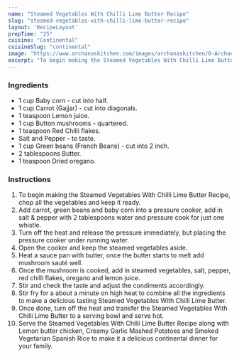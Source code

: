 ---
name: "Steamed Vegetables With Chilli Lime Butter Recipe"
slug: "steamed-vegetables-with-chilli-lime-butter-recipe"
layout: 'RecipeLayout'
prepTime: "25"
cuisine: "Continental"
cuisineSlug: "continental"
image: "https://www.archanaskitchen.com/images/archanaskitchen/0-Archanas-Kitchen-Recipes/2018/April-26/Stir_Fried_Vegeatbles_With_Baby_Corn_Green_Beans_Carrots-2.jpg"
excerpt: "To begin making the Steamed Vegetables With Chilli Lime Butter Recipe, chop all the vegetables and keep it ready"
---

### Ingredients

- 1 cup Baby corn - cut into half.
- 1 cup Carrot (Gajjar) - cut into diagonals.
- 1 teaspoon Lemon juice.
- 1 cup Button mushrooms - quartered.
- 1 teaspoon Red Chilli flakes.
- Salt and Pepper - to taste.
- 1 cup Green beans (French Beans) - cut into 2 inch.
- 2 tablespoons Butter.
- 1 teaspoon Dried oregano.

### Instructions

1. To begin making the Steamed Vegetables With Chilli Lime Butter Recipe, chop all the vegetables and keep it ready.
1. Add carrot, green beans and baby corn into a pressure cooker, add in salt & pepper with 2 tablespoons water and pressure cook for just one whistle.
1. Turn off the heat and release the pressure immediately, but placing the pressure cooker under running water.
1. Open the cooker and keep the steamed vegetables aside.
1. Heat a sauce pan with butter, once the butter starts to melt add mushroom sauté well.
1. Once the mushroom is cooked, add in steamed vegetables, salt, pepper, red chilli flakes, oregano and lemon juice.
1. Stir and check the taste and adjust the condiments accordingly.
1. Stir fry for a about a minute on high heat to combine all the ingredients to make a delicious tasting Steamed Vegetables With Chilli Lime Butter.
1. Once done, turn off the heat and transfer the Steamed Vegetables With Chilli Lime Butter to a serving bowl and serve hot.
1. Serve the Steamed Vegetables With Chilli Lime Butter Recipe along with Lemon butter chicken, Creamy Garlic Mashed Potatoes and Smoked Vegetarian Spanish Rice to make it a delicious continental dinner for your family.
